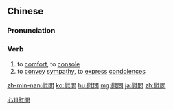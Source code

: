 {{also|慰问}}
==Chinese==
{{zh-forms|s=慰问}}

===Pronunciation===
{{zh-pron
|m=wèiwèn
|c=wai3 man6
|mn=qz,tw,xm:ùi-būn/zz:ùiⁿ-būn/xm:ùi-mn̄g/zz:ùiⁿ-mūi
|ma=Zh-wèiwèn.ogg
|cat=v
}}

===Verb===
{{zh-verb}}

# to [[comfort]], to [[console]]
# to [[convey]] [[sympathy]], to [[express]] [[condolence|condolences]]

[[Category:Intermediate Mandarin|心11慰問]]

[[zh-min-nan:慰問]]
[[ko:慰問]]
[[hu:慰問]]
[[mg:慰問]]
[[ja:慰問]]
[[zh:慰問]]